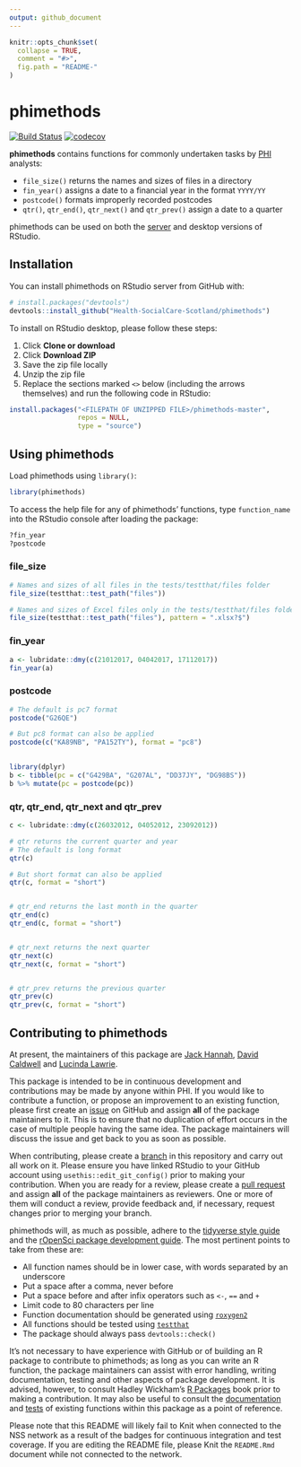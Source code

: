 ```yaml
---
output: github_document
---
```


<!-- README.md is generated from README.Rmd. Please edit that file -->

```r
knitr::opts_chunk$set(
  collapse = TRUE,
  comment = "#>",
  fig.path = "README-"
)
```

# phimethods

[![Build Status](https://travis-ci.com/Health-SocialCare-Scotland/phimethods.svg?branch=master)](https://travis-ci.com/Health-SocialCare-Scotland/phimethods)
[![codecov](https://codecov.io/gh/Health-SocialCare-Scotland/phimethods/branch/master/graph/badge.svg)](https://codecov.io/gh/Health-SocialCare-Scotland/phimethods)

**phimethods** contains functions for commonly undertaken tasks by [PHI](https://nhsnss.org/how-nss-works/our-structure/public-health-and-intelligence/) analysts:

- `file_size()` returns the names and sizes of files in a directory
- `fin_year()` assigns a date to a financial year in the format `YYYY/YY`
- `postcode()` formats improperly recorded postcodes
- `qtr()`, `qtr_end()`, `qtr_next()` and `qtr_prev()` assign a date to a quarter

phimethods can be used on both the [server](http://spsssrv02.csa.scot.nhs.uk:8787/) and desktop versions of RStudio.

## Installation

You can install phimethods on RStudio server from GitHub with:

```r
# install.packages("devtools")
devtools::install_github("Health-SocialCare-Scotland/phimethods")
```

To install on RStudio desktop, please follow these steps:

1. Click **Clone or download**
2. Click **Download ZIP**
3. Save the zip file locally
4. Unzip the zip file
5. Replace the sections marked `<>` below (including the arrows themselves) and run the following code in RStudio:

```r
install.packages("<FILEPATH OF UNZIPPED FILE>/phimethods-master", 
                 repos = NULL,
                 type = "source")
```

## Using phimethods

Load phimethods using `library()`:

```r
library(phimethods)
```

To access the help file for any of phimethods' functions, type `function_name` into the RStudio console after loading the package:

```r
?fin_year
?postcode
```

### file_size

```r
# Names and sizes of all files in the tests/testthat/files folder
file_size(testthat::test_path("files"))

# Names and sizes of Excel files only in the tests/testthat/files folder
file_size(testthat::test_path("files"), pattern = ".xlsx?$")
```

### fin_year

```r
a <- lubridate::dmy(c(21012017, 04042017, 17112017))
fin_year(a)
```

### postcode

```r
# The default is pc7 format
postcode("G26QE")

# But pc8 format can also be applied
postcode(c("KA89NB", "PA152TY"), format = "pc8")

 
library(dplyr)
b <- tibble(pc = c("G429BA", "G207AL", "DD37JY", "DG98BS"))
b %>% mutate(pc = postcode(pc))
```

### qtr, qtr_end, qtr_next and qtr_prev
```r
c <- lubridate::dmy(c(26032012, 04052012, 23092012))

# qtr returns the current quarter and year
# The default is long format
qtr(c)

# But short format can also be applied
qtr(c, format = "short")


# qtr_end returns the last month in the quarter
qtr_end(c)
qtr_end(c, format = "short")


# qtr_next returns the next quarter
qtr_next(c)
qtr_next(c, format = "short")


# qtr_prev returns the previous quarter
qtr_prev(c)
qtr_prev(c, format = "short")
```

## Contributing to phimethods

At present, the maintainers of this package are [Jack Hannah](https://github.com/jackhannah95), [David Caldwell](https://github.com/davidc92) and [Lucinda Lawrie](https://github.com/lucindalawrie).

This package is intended to be in continuous development and contributions may be made by anyone within PHI. If you would like to contribute a function, or propose an improvement to an existing function, please first create an [issue](https://github.com/Health-SocialCare-Scotland/phimethods/issues) on GitHub and assign **all** of the package maintainers to it. This is to ensure that no duplication of effort occurs in the case of multiple people having the same idea. The package maintainers will discuss the issue and get back to you as soon as possible.

When contributing, please create a [branch](https://github.com/Health-SocialCare-Scotland/phimethods/branches) in this repository and carry out all work on it. Please ensure you have linked RStudio to your GitHub account using `usethis::edit_git_config()` prior to making your contribution. When you are ready for a review, please create a [pull request](https://github.com/Health-SocialCare-Scotland/phimethods/pulls) and assign **all** of the package maintainers as reviewers. One or more of them will conduct a review, provide feedback and, if necessary, request changes prior to merging your branch.

phimethods will, as much as possible, adhere to the [tidyverse style guide](https://style.tidyverse.org/) and the [rOpenSci package development guide](https://devguide.ropensci.org/). The most pertinent points to take from these are:

- All function names should be in lower case, with words separated by an underscore
- Put a space after a comma, never before
- Put a space before and after infix operators such as `<-`, `==` and `+`
- Limit code to 80 characters per line
- Function documentation should be generated using [`roxygen2`](https://github.com/r-lib/roxygen2)
- All functions should be tested using [`testthat`](https://github.com/r-lib/testthat)
- The package should always pass `devtools::check()`

It's not necessary to have experience with GitHub or of building an R package to contribute to phimethods; as long as you can write an R function, the package maintainers can assist with error handling, writing documentation, testing and other aspects of package development. It is advised, however, to consult Hadley Wickham's [R Packages](https://r-pkgs.org/) book prior to making a contribution. It may also be useful to consult the [documentation](https://github.com/Health-SocialCare-Scotland/phimethods/tree/master/R) and [tests](https://github.com/Health-SocialCare-Scotland/phimethods/tree/master/tests/testthat) of existing functions within this package as a point of reference.

Please note that this README will likely fail to Knit when connected to the NSS network as a result of the badges for continuous integration and test coverage. If you are editing the README file, please Knit the `README.Rmd` document while not connected to the network.
